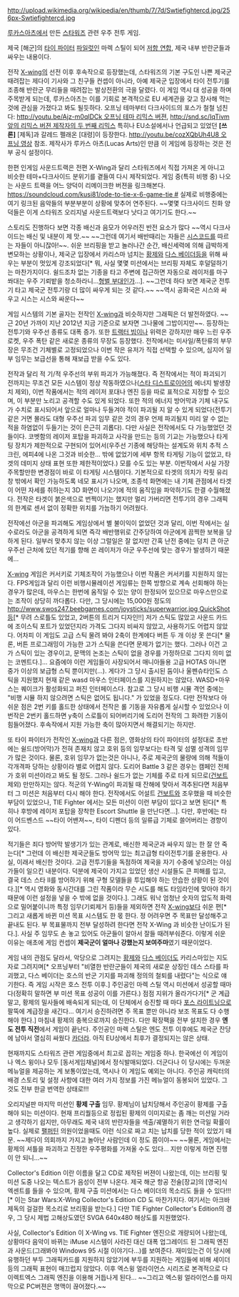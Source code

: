 http://upload.wikimedia.org/wikipedia/en/thumb/7/7d/Swtiefightercd.jpg/256px-Swtiefightercd.jpg

[[루카스아츠]]에서 만든 [[스타워즈]] 관련 우주 전투 게임. 

제국 [해군]의 [[타이 파이터]] [[파일럿]]인 마렉 스틸이 되어 [[저항 연합]], 제국 내부 반란군들과 싸우는 내용이다. 

전작 [[X-wing]]의 선전 이후 후속작으로 등장했는데, 스타워즈의 기본 구도인 나쁜 제국군 때려잡는 제다이 기사와 그 친구들 컨셉이 아니라, 아예 제국군 입장에서 타이 전투기를 조종해 반란군 무리들을 때려잡는 발상전환의 극을 달렸다. 이 게임 역시 대 성공을 하며 주목받게 되는데, 루카스아츠는 이를 기회로 본격적으로 EU 세계관을 갖고 장사해 먹는 것에 관심을 가졌다고 봐도 될듯하다. 오프닝 테마부터 다크사이드의 포스가 철철 넘친다: [[http://youtu.be/Ajz-m0qIDCk 오프닝 테마 리믹스 버젼]], [[http://snd.sc/IqTivm 앞의 리믹스 버젼 제작자의 두 번째 리믹스]] 특히나 EU소설에서나 언급되고 있었던 '''[쓰론]''' [제독]과 갈레드 펠래온 [대령]이 등장한다. [[http://youtu.be/cozXQbUh4U8 오프닝 영상]] 참조. 제작사가 루카스 아츠(Lucas Arts)인 만큼 이 게임에 등장하는 것은 전부 공식 설정이다. 

한편 인게임 사운드트랙은 전편 X-Wing과 달리 스타워즈에서 직접 가져온 게 아니고 비슷한 테마+다크사이드 분위기를 곁들여 다시 제작되었다. 게임 중(특히 비행 중) 나오는 사운드 트랙을 어느 양덕이 리메이크한 버젼을 링크해본다. [[https://soundcloud.com/kusi81/ode-to-tie-x-6-game-tie #]] 실제로 비행중에는 여기 링크된 음악들의 부분부분이 상황에 맞추어 연주된다. ~~몇몇 다크사이드 친화 양덕들은 이게 스타워즈 오리지널 사운드트랙보다 낫다고 여기기도 한다.~~

스토리도 진행하다 보면 각종 배신과 음모가 어우러진 반전 요소가 많다 ~~역시 다크사이드는 배신 및 내분이 제 맛.~~ ~~그런데 여기서 배반때리는 자들은 [[시스]]코드를 따르는 자들이 아니잖아!~~. 쉬운 브리핑을 받고 놀러나간 순간, 배신세력에 의해 급박하게 변모하는 상황이나, 제국군 입장에서 카리스마 넘치는 [[황제]]와 [[다스 베이더]]등을 위해 싸우는 부분이 멋있게 강조되었다[* 뭐, 사실 몇몇 미션에서는 브리핑 자체도 후덜덜하기는 마찬가지이다. 쉴드조차 없는 기종을 타고 주변에 접근하면 자동으로 레이저를 마구 쏴대는 우주 기뢰밭을 청소하라니...[[형벌 부대]]인가...]. ~~그런데 하다 보면 제국군 전투기 타고 제국군 전투기랑 더 많이 싸우게 되는 것 같다.~~ ~~역시 공화국은 시스와 싸우고 시스는 시스와 싸운다~~

게임 시스템의 기본 골자는 전작인 [[X-wing]]과 비슷하지만 그래픽은 더 발전하였다. ~~근 20년 가까이 지난 2012년 지금 기준으로 보자면 그나물에 그밥이지만~~. 등장하는 전투기와 우주선 종류도 대폭 증가. 또한 [[트랙터 빔]]이나 위력은 강하지만 매우 느린 우주 로켓, 우주 폭탄 같은 새로운 종류의 무장도 등장했다. 전작에서는 미사일/폭탄류의 부무장은 무조건 기체별로 고정되었으나 이번 작은 유저가 직접 선택할 수 있으며, 심지어 일부 임무는 보급선을 통해 재보급 받을 수도 있다.

전작과 달리 적 기/적 우주선의 부위 파괴가 가능해졌다. 즉 전작에서는 적이 파괴되기 전까지는 무조건 모든 시스템이 정상 작동하였으나([[스타 디스트로이어]]의 에너지 발생장치 제외), 이번 작품에서는 적의 레이저 포대나 엔진 등을 따로 표적으로 지정할 수 있으며, 이 부분만 노리고 공격할 수도 있게 되었다. 또한 적의 에너지 방어막과 기체 내구도가 수치로 표시되어서 앞으로 얼마나 두들겨야 적이 파괴될 지 알 수 있게 되었다(전투기 같은 거면 몰라도 대형 우주선 파괴 임무 같은 것의 경우 언제 파괴될지 미리 알 수 없는 적을 하염없이 두들기는 것이 은근히 괴롭다). 다만 사실은 전작에서도 다 가능했었던 것들이다. 코벳함의 레이저 포탑을 파괴하고 사각을 만드는 등의 기교는 가능했으나 타게팅 장치가 제한적으로 구현되어 있어서(우주선 기종에 해당하는 설계도와 위치 추적 스크린, 에피4에 나온 그것과 비슷한... 밖에 없었기에 세부 항목 타게팅 기능이 없었고, 타겟의 데미지 상태 표현 또한 제한적이었다.) 모를 수도 있는 부분. 이번작에서 사실 가장 주목할만한 변경점이 바로 이 타게팅 시스템이다. 기본적으로 타겟의 의치가 칵핏 유리창 밖에서 확인 가능하도록 네모 표시가 나오며, 조종석 화면에는 내 기체 관점에서 타겟이 어떤 자세를 취하는지 3D 화면이 나오기에 적의 움직임을 파악하기도 한결 수월해졌다. 전작은 타겟이 붉은색으로 번쩍이기는 했지만 멀리 가버리면 전투기의 경우 그래픽의 한계로 센서 없이 정확한 위치를 가늠하기 어려웠다.

전작에선 아군을 파괴해도 게임상에서 별 불이익이 없었던 것과 달리, 이번 작에서는 실수로라도 아군을 공격하게 되면 즉각 배반행위로 간주당하여 아군에게 끔찍한 보복을 당하게 된다. 일부러 맞추지 않는 이상 그럴일은 잘 없지만 간혹 난전 중에는 덩치 큰 아군 우주선 근처에 있던 적기를 향해 쏜 레이저가 아군 우주선에 맞는 경우가 발생하기 때문에...

[[X-wing]] 게임은 커서키로 기체조작이 가능했으나 이번 작품은 커서키를 지원하지 않는다. FPS게임과 달리 이런 비행시뮬레이션 게임류는 한쪽 방향으로 계속 선회해야 하는 경우가 많은데, 마우스는 한번에 움직일 수 있는 양이 한정되어 있으므로 마우스만으로는 조작이 상당히 까다롭다. 다만, 그 당시에는 15,000원 정도의 [[http://www.swos247.beebgames.com/joysticks/superwarrior.jpg QuickShot]]등[* 무려 스로틀도 있었고, 2버튼의 트리거 디자인!!] 저가 스틱도 많았고 사운드 카드에 조이스틱 포트가 있었던지라 가격도 그다지 비싸지 않았고, 사용하기도 어렵지 않았다. 어차피 이 게임도 고급 스틱 물려 봐야 2축이 한계에다 버튼 두 개 이상 못 쓴다[* 물론, 버튼 프로그래밍이 가능한 고가 스틱을 쓴다면 문제가 없기는 했다. 그러나 이건 고가 스틱이 있는 경우이고, 문맥의 논조는 스틱이 없을 경우를 가정하므로 그다지 의미 없는 코멘트다.]... 요즘에야 이런 게임들이 사장되어서 매니아들용 고급 HOTAS 아니면 중가 이상의 보급형 스틱 뿐이지만(...). 게다가 그 당시 출시된 둠이나 울펜슈타인도 스틱을 지원했지 현재 같은 wasd 마우스 인터페이스를 지원하지는 않았다. WASD+마우스는 퀘이크가 활성화되고 퍼진 인터페이스다. 참고로 그 당시 비행 시뮬 격언 중에는 "비행 시뮬 하지 않으려면 스틱은 없어도 됩니다." 가 있었을 정도다. 다만 전작보다 아쉬운 점은 2번 키를 홀드한 상태에서 전작은 롤 기동을 자유롭게 실시할 수 있었으나 이번작은 2번키 홀드하면 y축이 스로틀이 되어버리기에 도리어 전작의 그 화려한 기동이 힘들어졌다. 후속작에서 지원 가능한 축이 많아지면서 해결되기는 하지만.

또 타이 파이터가 전작인 [[X-wing]]과 다른 점은, 영화상의 타이 파이터의 설정대로 초반에는 쉴드(방어막)가 전혀 존재치 않고 호위 등의 임무보다는 타격 및 섬멸 성격의 임무가 많은 것이다. 물론, 호위 임무가 없는것은 아니나, 주로 제국군의 물량에 의해 적들이 각개격파 당하는 상황이라 별로 어렵지 않다. 도리어 Battle 3 같은 경우는 캠페인 전체가 호위 미션이라고 봐도 될 정도. 그러나 쉴드가 없는 기체를 주로 타게 되므로([[건보트]] 제외) 만만하지는 않다. 적군의 Y-Wing이 파괴될 때 잔해에 맞아서 격추된다면 처음부터 그 미션은 처음부터 다시 해야 한다. 전작에서도 어설트 [[건보트]]와 조우했을 때 비슷한 부담이 있었으나, TIE Fighter 에서는 모든 미션이 이런 부담이 있다고 보면 된다[* 특히나 후방에 레이저 포탑을 장착한 Escort Shuttle 을 만난다면...]. 다만, 후반에는 타이 어드벤스드 ~~타이 어밴져~~, 타이 디펜더 등의 일류급 기체로 쓸어버리는 경향이 있다. 

적기들은 죄다 방어막 발생기가 있는 관계로, 배신한 제국군과 싸우지 않는 한 잘 안 죽는다[* 그런데 이 배신한 제국군들도 방어막 있는 최고급형 타이전투기를 운용한다. 사실, 이래서 배신한 것이다. 고급 전투기들을 독점하여 제국을 자기 수중에 넣으려는 야심가들이 일으킨 내분이다. 덕분에 제국이 가지고 있었던 생산 시설들도 큰 피해를 입고, 결국 데스 스타 II를 방어하기 위해 구형 모델들을 투입해야 하는 안습한 상황이 된 것이다.][* 역시 영화와 동시간대를 그린 작품이라 무슨 시도를 해도 타임라인에 맞아야 하기 때문에 이런 설정을 넣을 수 밖에 없을 것이다.]. 그래도 워낙 엄청난 숫자의 압도적 화력으로 밀어붙이니까 특정 임무(기뢰제거 등)들을 제외하면 전작 [[X-wing]]보다 쉬운 편[* 그리고 새롭게 바뀐 미션 목표 시스템도 한 몫 한다. 정 어려우면 주 목표만 달성해주고 끝내도 된다. 부 목표물까지 전부 달성하려 한다면 전작 X-Wing 과 비슷한 난이도가 된다.]. 사실 주 임무도 손 놓고 있어도 아군들이 알아서 잘들 때려부숴준다. 이렇게 쉬운 이유는 애초에 게임 컨셉이 '''제국군이 얼마나 강했는지 보여주마'''였기 때문이었다.

게임 내의 관점도 달라서, 악당으로 그려지는 [[황제]]와 [[다스 베이더]]도 카리스마있는 지도자로 그려지며[* 오프닝부터 "비열한 반란군들이 제국의 새로운 상징인 데스 스타를 파괴했고, 다스 베이더는 호스의 반군 기지를 파괴해 정의의 철퇴를 내렸다"는 식으로 얘기한다. 즉 게임 시작은 호스 전투 이후.] 주인공인 마렉 스틸 역시 미션에서 성공할 때마다(정확히 말하면 부 미션 목표 성공이 이를 가른다.) 점점 지위가 올라가다가[* 군 계급 말고, 황제의 밀사들에 배속되게 되는데, 이 단체에서 승진할 때 마다 [[포스 라이트닝]]으로 팔뚝에 계급장을 새긴다… 여기서 승진하려면 주 목표 뿐만 아니라 보조 목표도 다 수행해야 한다.] 마침내 황제의 충복으로까지 승진한다. 다만 확장팩을 전부 설치한 경우 '''엔도 전투 직전'''에서 게임이 끝난다. 주인공인 마렉 스틸은 엔도 전투 이후에도 제국군 잔당에 남아서 열심히 싸웠다 [[카더라]]. 아직 EU상에서 최후가 결정되지는 않은 상태. 

현재까지도 스타워즈 관련 게임중에서 최고로 꼽히는 게임중 하나. 한국에선 이 게임이나 엑스 윙이나 모두 [동서게임채널]에서 정식발매되었다. 더군다나 이 당시에는 두꺼운 메뉴얼을 제공하는 게 보통이었는데, 역시나 이 게임도 예외는 아니다. 주인공 캐릭터의 배경 스토리 및 설정 사항에 대한 여러 가지 정보를 가진 메뉴얼이 동봉되어 있었다. 그것도 전부 한글 번역한 상태로!!!

{{{#!html
<object width="480" height="385"><param name="movie" value="http://www.youtube.com/v/OSCV-e0V26U&hl=ko_KR&fs=1&"></param><param name="allowFullScreen" value="true"></param><param name="allowscriptaccess" value="always"></param><embed src="http://www.youtube.com/v/OSCV-e0V26U&hl=ko_KR&fs=1&" type="application/x-shockwave-flash" allowscriptaccess="always" allowfullscreen="true" width="480" height="385"></embed></object>
}}}

오리지널판 마지막 미션인 '''황제 구출''' 임무.  황제님이 납치당해서 주인공이 황제를 구출해야 되는 미션이다. 현재 프리퀄등으로 정립된 황제의 이미지로는 좀 깨는 미션일 거라고 생각하기 쉽지만, 아무래도 제국 내의 반란자들을 색출/궤멸하기 위한 연극일 확률이 높다. 실제로 [[팰퍼틴]] 의원이었을때도 이런 식으로 짜고 치는 납치를 당한 적이 있었기 때문. ~~제다이 의회까지 가지고 놀아난 사람인데 이 정도 쯤이야~~ ~~물론, 게임에서는 황제의 셔틀을 파괴하고 진정한 우주평화를 가져올 수도 있다... 지만 이렇게 하면 진행이 안 되니...~~

Collector's Edition 이란 이름을 달고 CD로 제작된 버젼이 나왔는데, 이는 브리핑 및 미션 도중 나오는 텍스트가 음성이 전부 나온다. 제국 해군 항공 전술[장교]의 [영국]식 엑센트를 들을 수 있으며, 황제 구출 미션에서는 다스 베이더의 목소리도 들을 수 있다!!! [* 이는 Star Wars:X-Wing Collector's Edition CD 도 마찬가지다. 여기서는 아크바 제독의 걸걸한 목소리로 브리핑을 받는다.] 다만 TIE Fighter Collector's Edition의 경우, 그 당시 제법 고해상도였던 SVGA 640x480 해상도를 지원했었다.

사실, Collector's Edition 이 X-Wing vs. TIE Fighter 엔진으로 개량되어 나왔는데, 상황마다 음악이 바뀌는 iMuse 시스템이 사라진 대신 대폭 업그레이드 된 그래픽 엔진과 사운드(그래봐야 Windows 95 시절 이야기다...)를 보여준다. 재미있는건 이 당시에 유행하던 부두 그래픽카드를 지원하지 않았기에 부두를 지원하는 게임들에 비해 셰이더 등의 그래픽 표현이 매끄럽지 않았다. 이후 엑스윙 얼라이언스 시리즈로 본격적으로 다이렉트엑스 그래픽 엔진을 이용해 거듭나게 된다... ~~그리고 엑스윙 얼라이언스를 마지막으로 PC버젼은 명맥이 끊어졌다.~~
